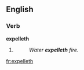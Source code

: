 ==English==

===Verb===
'''expelleth'''

# {{context|archaic|lang=en}} {{third-person singular of|expel}}
#: ''Water '''expelleth''' fire.''

[[fr:expelleth]]